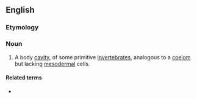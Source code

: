 ==English==

===Etymology===
{{affix|en|pseudo-|-coel}}

===Noun===
{{en-noun}}

# A body [[cavity]], of some primitive [[invertebrate]]s, analogous to a [[coelom]] but lacking [[mesodermal]] cells.

====Related terms====
* {{l|en|pseudocoelom}}